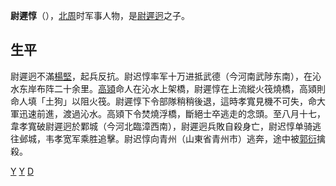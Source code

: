 '''尉遲惇'''（{{bd|6世纪||580年||catIdx=Y尉迟}}），[[北周|北周]]时军事人物，是[[尉遲迥|尉遲迥]]之子。
==生平==
尉遲迥不滿[[楊堅|楊堅]]，起兵反抗。尉迟惇率军十万进抵武德（今河南武陟东南），在沁水东岸布阵二十余里。[[高熲|高熲]]命人在沁水上架橋，尉遲惇在上流縱火筏燒橋，高熲則命人填「土狗」以阻火筏。尉遲惇下令部隊稍稍後退，這時孝寬見機不可失，命大軍迅速前進，渡過沁水。高熲下令焚燒浮橋，斷絕士卒逃走的念頭。至八月十七，韋孝寬破尉遲迥於鄴城（今河北臨漳西南），尉遲迥兵敗自殺身亡，尉迟惇单骑逃往邺城，韦孝宽军乘胜追擊。尉迟惇向青州（山東省青州市）逃奔，途中被[[郭衍|郭衍]]擒殺。

[[Category:北周军事人物|Y]]
[[Category:北周被杀害人物|Y]]
[[Category:尉遲姓|D]]